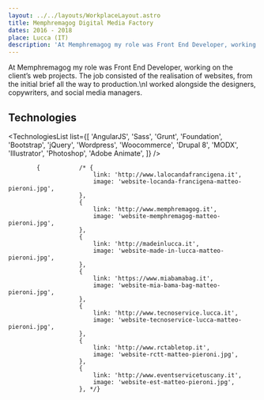 ```yaml
---
layout: ../../layouts/WorkplaceLayout.astro
title: Memphremagog Digital Media Factory
dates: 2016 - 2018
place: Lucca (IT)
description: 'At Memphremagog my role was Front End Developer, working on the client’s web projects. The job consisted of the realisation of websites, from the initial brief all the way to production.\nI worked alongside the designers, copywriters, and social media managers.'
---
```



At Memphremagog my role was Front End Developer, working on the client’s web projects. The job consisted of the realisation of websites, from the initial brief all the way to production.\nI worked alongside the designers, copywriters, and social media managers.

## Technologies

<TechnologiesList list={[
		'AngularJS',
		'Sass',
		'Grunt',
		'Foundation',
		'Bootstrap',
		'jQuery',
		'Wordpress',
		'Woocommerce',
		'Drupal 8',
		'MODX',
		'Illustrator',
		'Photoshop',
		'Adobe Animate',
]} />

			{			/* {
							link: 'http://www.lalocandafrancigena.it',
							image: 'website-locanda-francigena-matteo-pieroni.jpg',
						},
						{
							link: 'http://www.memphremagog.it',
							image: 'website-memphremagog-matteo-pieroni.jpg',
						},
						{
							link: 'http://madeinlucca.it',
							image: 'website-made-in-lucca-matteo-pieroni.jpg',
						},
						{
							link: 'https://www.miabamabag.it',
							image: 'website-mia-bama-bag-matteo-pieroni.jpg',
						},
						{
							link: 'http://www.tecnoservice.lucca.it',
							image: 'website-tecnoservice-lucca-matteo-pieroni.jpg',
						},
						{
							link: 'http://www.rctabletop.it',
							image: 'website-rctt-matteo-pieroni.jpg',
						},
						{
							link: 'http://www.eventservicetuscany.it',
							image: 'website-est-matteo-pieroni.jpg',
						}, */}